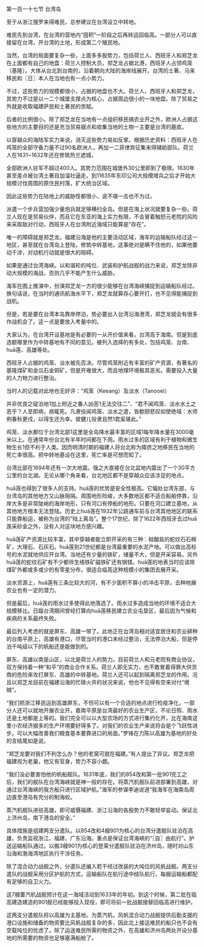 

第一百一十七节 台湾岛

至于从浙江搜罗来得难民，总参建议在台湾设立中转地。

难民先到台湾，在台湾的营地内“囤积”一阶段之后再转运回临高。一部分人可以直接留在台湾，开台湾的土地，形成第二个殖民地。

当然，台湾的局面要复杂一些，上面多多股势力，包括荷兰人、西班牙人和郑芝龙在上面都有自己的地盘：荷兰人控制大员，郑芝龙占据北港，西班牙人占领鸡笼（基隆）。大体从台北到台南的，沿着朝向大陆的海岸线展开。台湾的土著、马来移民和〖日〗本人在当地也有一点小势力。

不过，这些势力的规模都很小，占据的地盘也不大。荷兰人、西班牙人和郑芝龙，其势力不过是以一二个城堡支撑点为核心，占据周边很小的一块地盘。除了贸易之外就是收取福建萨民和土著民的贡赋。

后者的比例很小。除了郑芝龙在当地有一点组织移民搞农业开之外，欧洲人占据这些地方的主要目的还是充当贸易据点和收集当地的土物一主要是台湾的鹿皮。

以穿越众的海陆军实力来说，消灭这些势力易如反掌。根据历史资料：西班牙人在鸡笼的全部守备力量不过90名欧洲人，再加一二菲律宾征集来得辅助部队。荷兰人在1631~1632年还在修筑热兰遮城，

全部欧洲人驻军不超过400人。其势力范围在城堡外30公里即到了极限。1630年甚至差点被台湾土著目加溜社逼走。到11635年东印公司大规模增兵之后才开始大规模讨伐周围的原住民村落，扩大统治区域。

因此这些势力在陆地上的威胁性都很小，说不堪一击也不为过。

派遣一个步兵营加强少量炮兵就足够横扫全岛。但是在海上状况就要复杂一些。荷兰人现在是贸易伙伴，而且它在东亚的海上实力有限，不会冒着触怒元老院的风险来采取敌对行动，西班牙人在台湾附近海域只能算是“存在”。

唯一的障碍就是郑芝龙。福建沿海是他的主要活动区域，海军的运输船队经过这一地区，甚至就在台湾岛上登陆，修筑中转基地，这事绝对是瞒不住他的，如果他要动干涉，对动机行动就是很大的阻碍。

如果是通过台湾海峡。以和谐轮的吨位、武装和护航战舰的战力来说，郑芝龙除非动大规模的海战，否则几乎不能产生什么威胁。

海军在图上推演中，扮演郑芝龙一方的很少能够在台湾海峡捕捉到运输船队经过。换句话说，在当时的通讯航海水平下，郑芝龙就算存心要开打，也不见得能捕捉到战机。

但是，若是要在台湾本岛靠岸停泊，势必要出入台湾沿海港湾，郑芝龙就会有很多作战机会了。这一点是要放入考量中的。

大家认为，在台湾开设基地是有必要的一从开价值来看，台湾高于海南。但是到底选额哪里作为中转基地有不同的意见。被列入选择的有多处，包括鸡笼、台南、huā莲、高雄等处。

西班牙人占据的鸡笼、淡水被先否决。尽管鸡笼附近有丰富的矿产资源，有著名的基隆煤矿和金瓜石金铜矿，但是开难很大，而且地理环境极其恶劣。需要投入大量的人力物力进行整治。

当时人的记载对此地也无好评：“鸡笼（Keeang）及淡水（Tanooei）

并非优良之碇泊地1加上附近之番人凶恶1无法交往二”、“君不闻鸡笼、淡水水土之恶乎？人至即病，病辄死。凡隶役闻鸡笼、淡水之遣，皆欷颐悲叹如使绝域：水师例春秋更戍，以得生还为幸。彼健儿役隶且然1君奚堪此。”

鸡笼、淡水都位于台湾北部1这里是全岛降水最丰富的区域1每年降水量在3000毫米以上。在通常年份台北有半年时间都在下雨。雨水过多的区域有利于植物和微生物生长1但不利于人类。因而明清时期的福建人将台北称为瘴疠之地移民在当地的死亡率很高。把中转地基设在这里，死亡率是可想而知了。

台湾比部在1694年还有一次大地震。强之大直接在台北盆地内震出了一个30平方公里的台北湖。无论从哪个角来看，台北地区都不是穿越众应该涉足的地点。

huā莲也得到了很多人的支持。huā莲的优势是安全性极高。它偏处台湾东部，与台湾岛的其他地方又山脉阻隔。周围地形险峻，大多数地区都不适合船舶停靠，沿岸大多是非常陡峭的海岸地形，只有河口有停船的地形。只要在河口建立基地，从其他地方根本无法登陆。历史上huā莲在1932年公路通车前与台湾其他地区的联系只能靠船运，被称为台湾的“陆上离岛”。整个17世纪，除了1622年西班牙去过huā莲采砂金之外，没有人对这块地方感兴趣。

huā莲矿产资源比较丰富，其中穿越者能立即开采的有三种：硅酸盐的蛇纹石石棉矿，大理石、石灰石。huā莲到21世纪都是台湾最重要的水泥产地。可以做出高标号的水泥就地供应开台湾。当地还有少量的铁矿，储量不大，但是开采容易。另外huā莲的蛇纹石矿有不少都伴生络铁矿磁铁矿还有锅镁。huā莲的地表当时应该除煤矿外都或多或少的有零星分布，很适合临高这种规模小的集团去展开采。

淡水资源上，huā莲有三条比较大的河，有不少面积不算小的冲击平原，去种地展农业也有一定的潜力。

但是最后，huā莲的雨水过多使得此地落选了。雨水过多造成当地的环境不适合大规模移比。日踮台湾期间曾经打算向huā莲移民建立农业屯垦区，最后因为气候和疾病的关系最终失败。

最后列入考虑的就是屏东、高雄一带了。此地正在台湾岛相对适宜居住和农业耕种的台南平原上，高雄有港口，尽管当时的港口未经过整治，无法停泊大船，但是停泊千吨级以下的帆船还是能做到的。

屏东、高雄以南是山区，以北是荷兰人的势力。目前荷兰人和元老院有商业协议，双方保持着一种“和平”的商业合作关系。荷兰人即无实力，也不敢冒着得罪大供货商的危险来攻打屏东、高雄的中转基地。荷兰人还可以起到隔离郑芝龙的作用。况且以郑芝龙目前在福建沿海的忙碌火并的状况来说，他也不见得有空来对付“境贼”。

“我们把浙江移民运到高雄屏东，不但可以有一个合适的地点进行检疫净化，一部分人还可以就地开展农业开。嘉南平原是台湾最好的农业生产区，不论日照、雨水还是土地都是上等的。我们完全可以以大型农场的方式进行集约化开，比在海南这里小农经济据多的生产环境要好得多了。对我们的农业生产来说将会是个飞跃性进步。可以大幅改善我们粮食基本要靠进口的局面。”罗锋在力陈以高雄为基地的好处的言结尾如是说。

“郑芝龙要对我们不利怎么办？他的老窝可就在福建。”有人提出了异议。郑芝龙把福建视为老巢，他又有官身，势力不容小觑。

“我们没必要害怕他的帆船舰队。1631年底，我们的854改和第一批901完工之后，我们的舰队在台湾海峡就是神一般的存在。将蒸汽机舰队前进部署到高雄，对通过台湾海峡的我方船只进行区域护航。”海军的参谋李迪说道“我海军在海南岛周边直至港岛有充分的制海权。

蒸汽机舰队进驻高雄，即可威慑福建、浙江沿海的各股势力不敢轻举妄动。保证北上济州岛，南下港岛的安全。”

具体措施是组建两支分遣队。以854改和4艘901为核心的台湾分遣舰队驻泊在高雄，负责监视浙江、福建、广东沿海。重点是保证台湾海峡的“〖自〗由航行”。护送运输船队通过。以搬3艘901为核心的登莱分遣舰队驻泊在济州岛，随时对山东沿海和渤海湾地区执行干涉任务。

除了混合动力战舰之外，分遣队还编入若干经过改装的大吨位的风帆战舰。两支分遣队的战舰采用分区护航的方式，运输船队在航行途中结队航行，每艘运输船都配有足够的自卫火力。

这7艘萋汽机战舰预计在这一海域活动到1633年的年初。到这个时候，第二批在临高建造建造的901舰已经能够投入现役，即可将前一批战舰接替回临高进行维护。

这两支分遣舰队将以高雄为主基地。为蒸汽机，风帆混合动力战舰提供后勤支援的港口设施和储备的物资要比风帆战舰复杂的多，因此北上接运难民的船只也不会有空载吨位的忧虑了。除了运送难民所需的物资之外，在高雄和济州岛两处开设分基地的所需要的物资也足够塞满船舱了。

